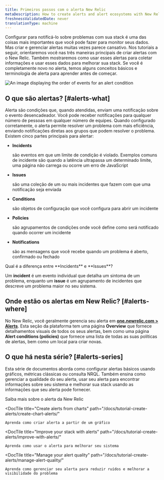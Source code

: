 ```yaml
---
title: Primeiros passos com o alerta New Relic
metaDescription: How to create alerts and alert ecosystems with New Relic
freshnessValidatedDate: never
translationType: machine
---
```




Configurar <InlinePopover type="alerts"/>para notificá-lo sobre problemas com sua stack é uma das coisas mais importantes que você pode fazer para monitor seus dados. Mas criar e gerenciar alertas muitas vezes parece cansativo. Nos tutoriais a seguir, orientaremos você nas três maneiras principais de criar alertas com o New Relic. Também mostraremos como usar esses alertas para coletar informações e usar esses dados para melhorar sua stack. Se você é completamente novo no alerta, temos alguns conceitos básicos e terminologia de alerta para aprender antes de começar.

<img
  title="Alert flow"
  alt="An image displaying the order of events for an alert condition"
  src={alertsFlow}
/>

## O que são alertas? [#alerts-what]

Alerta são condições que, quando atendidas, enviam uma notificação sobre o evento desencadeador. Você pode receber notificações para qualquer número de pessoas em qualquer número de equipes. Quando configurado corretamente, o alerta permite resolver um problema com mais eficiência, enviando notificações diretas aos grupos que podem resolver o problema. Existem cinco partes principais para alertar:

* <DoNotTranslate>**Incidents**</DoNotTranslate>

  são eventos em que um limite de condição é violado. Exemplos comuns de incidente são quando a latência ultrapassa um determinado limite, uma página não carrega ou ocorre um erro de JavaScript

* <DoNotTranslate>**Issues**</DoNotTranslate>

  são uma coleção de um ou mais incidentes que fazem com que uma notificação seja enviada

* <DoNotTranslate>**Conditions**</DoNotTranslate>

  são objetos de configuração que você configura para abrir um incidente

* <DoNotTranslate>**Policies**</DoNotTranslate>

  são agrupamentos de condições onde você define como será notificado quando ocorrer um incidente

* <DoNotTranslate>**Notifications**</DoNotTranslate>

  são as mensagens que você recebe quando um problema é aberto, confirmado ou fechado

<Callout variant="tip">
  Qual é a diferença entre <DoNotTranslate>**Incidents**</DoNotTranslate> e <DoNotTranslate>**Issues**</DoNotTranslate>?

  Um <DoNotTranslate>**incident**</DoNotTranslate> é um evento individual que detalha um sintoma de um problema, enquanto um <DoNotTranslate>**issue**</DoNotTranslate> é um agrupamento de incidentes que descreve um problema maior no seu sistema.
</Callout>

## Onde estão os alertas em New Relic? [#alerts-where]

No New Relic, você geralmente gerencia seu alerta em [<DoNotTranslate>**one.newrelic.com > Alerts**</DoNotTranslate>](https://one.newrelic.com/alerts-ai). Esta seção da plataforma tem uma página <DoNotTranslate>**Overview**</DoNotTranslate> que fornece detalhamentos visuais de todos os seus alertas, bem como uma página <DoNotTranslate>**Alert conditions (policies)**</DoNotTranslate> que fornece uma lista de todas as suas políticas de alertas, bem como um local para criar novas.

## O que há nesta série? [#alerts-series]

Esta série de documentos aborda como configurar alertas básicos usando gráficos, métricas clássicas ou consulta NRQL. Também ensina como gerenciar a qualidade do seu alerta, usar seu alerta para encontrar informações sobre seu sistema e melhorar sua stack usando as informações que seu alerta pode fornecer.

<DocTiles>
  <DocTile
    title="Getting started with New Relic alerts"
    path="/docs/tutorial-create-alerts/create-new-relic-alerts/"
    label={{text: "You are here", color: "orange"}}
  >
    Saiba mais sobre o alerta da New Relic
  </DocTile>

  <DocTile
    title="Create alerts from charts"
    path="/docs/tutorial-create-alerts/create-chart-alerts/"
  >
    Aprenda como criar alerta a partir de um gráfico
  </DocTile>

  <DocTile
    title="Improve your stack with alerts"
    path="/docs/tutorial-create-alerts/improve-with-alerts/"
  >
    Aprenda como usar o alerta para melhorar seu sistema
  </DocTile>

  <DocTile
    title="Manage your alert quality"
    path="/docs/tutorial-create-alerts/manage-alert-quality/"
  >
    Aprenda como gerenciar seu alerta para reduzir ruídos e melhorar a visibilidade do problema
  </DocTile>
</DocTiles>